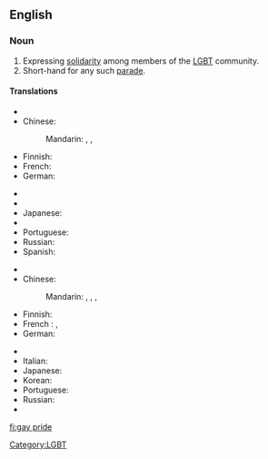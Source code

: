 {{wikipedia}}
==English==

===Noun===
{{en-noun|sg=[[gay]] [[pride]]|-}}

# Expressing [[solidarity]] among members of the [[LGBT]] community.
# Short-hand for any such [[parade]].

====Translations====
{{trans-top|expression of solidarity}}
* {{trreq|ar}}
* Chinese:
*: Mandarin: {{t|cmn|同性戀自豪|sc=Hani}}, {{t|cmn|同性恋自豪|tr=tóngxìngliàn zìháo|sc=Hani}}, {{t|cmn|同志自豪|tr=tóngzhì zìháo|sc=Hani}}
* Finnish: {{t+|fi|pride}}
* French: {{t|fr|Gay Pride|m}}
* German: {{t|de|Gay Pride}}
{{trans-mid}}
* {{trreq|hi}}
* {{trreq|it}}
* Japanese: {{t|ja|ゲイ・プライド|tr=gei-puraido|sc=Jpan}}
* {{trreq|ko}}
* Portuguese: {{t|pt|orgulho gay|m}}
* Russian: {{t|ru|гей-прайд|m|tr=gej-prájd|sc=Cyrl}}
* Spanish: {{t|es|orgullo gay|m}}
{{trans-bottom}}

{{trans-top|parade}}
* {{trreq|ar}}
* Chinese:
*: Mandarin: {{t|cmn|同性戀遊行|sc=Hani}}, {{t|cmn|同性戀游行|tr=tóngxìngliàn yóuxíng|sc=Hani}}, {{t|cmn|同志遊行|sc=Hani}}, {{t|cmn|同志游行|tr=tóngzhì yóuxíng|sc=Hani}}
* Finnish: {{t|fi|pride-paraati}}
* French : {{t+|fr|gay pride}}, {{t+|fr|marche des fiertés}}
* German: {{t|de|Gay Parade|f}}
{{trans-mid}}
* {{trreq|hi}}
* Italian: {{t-|it|gay pride|m}}
* Japanese: {{t|ja|ゲイ・パレード|tr=gei-parēdo|sc=Jpan}}
* Korean: {{t|ko|게이 퍼레이드|tr=gei peoreideu|sc=Kore}}
* Portuguese: {{t|pt|parada gay|f}}
* Russian: {{t|ru|гей-парад|m|tr=gej-parád|sc=Cyrl}}
* {{trreq|es}}
{{trans-bottom}}

[[Category:LGBT]]

[[fi:gay pride]]